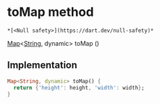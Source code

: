 # toMap method

    *[<Null safety>](https://dart.dev/null-safety)*

[Map](https://api.flutter.dev/flutter/dart-core/Map-class.html)&lt;[String](https://api.flutter.dev/flutter/dart-core/String-class.html), dynamic> toMap
()

## Implementation

```dart
Map<String, dynamic> toMap() {
  return {'height': height, 'width': width};
}
```
